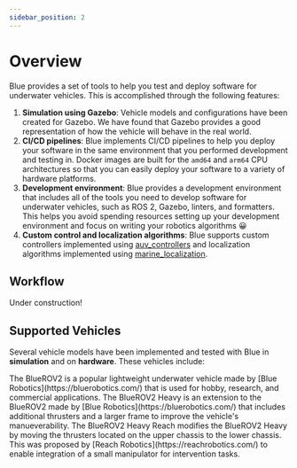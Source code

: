 ```yaml
---
sidebar_position: 2
---
```



# Overview

Blue provides a set of tools to help you test and deploy software for underwater
vehicles. This is accomplished through the following features:

1. **Simulation using Gazebo**: Vehicle models and configurations have been
   created for Gazebo. We have found that Gazebo provides a good representation
   of how the vehicle will behave in the real world.
2. **CI/CD pipelines**: Blue implements CI/CD pipelines to help you deploy your
   software in the same environment that you performed development and testing
   in. Docker images are built for the `amd64` and `arm64` CPU architectures so
   that you can easily deploy your software to a variety of hardware platforms.
3. **Development environment**: Blue provides a development environment that
   includes all of the tools you need to develop software for underwater
   vehicles, such as ROS 2, Gazebo, linters, and formatters. This helps you
   avoid spending resources setting up your development environment and focus on
   writing your robotics algorithms 😀
4. **Custom control and localization algorithms**: Blue supports custom
controllers implemented using [auv_controllers](https://github.com/Robotic-Decision-Making-Lab/auv_controllers)
and localization algorithms implemented using [marine_localization](https://github.com/Robotic-Decision-Making-Lab/marine_localization).

## Workflow

Under construction!

## Supported Vehicles

Several vehicle models have been implemented and tested with Blue in
**simulation** and on **hardware**. These vehicles include:

<div className="vehicles">
   <Vehicle name="BlueROV2">
      The BlueROV2 is a popular lightweight underwater vehicle made by [Blue Robotics](https://bluerobotics.com/)
      that is used for hobby, research, and commercial applications.
   </Vehicle>
   <Vehicle name="BlueROV2 Heavy">
      The BlueROV2 Heavy is an extension to the BlueROV2 made by [Blue Robotics](https://bluerobotics.com/)
      that includes additional thrusters and a larger frame to improve the
      vehicle's manueverability.
   </Vehicle>
   <Vehicle name="BlueROV2 Heavy Reach">
      The BlueROV2 Heavy Reach modifies the BlueROV2 Heavy by moving the
      thrusters located on the upper chassis to the lower chassis. This was
      proposed by [Reach Robotics](https://reachrobotics.com/) to enable
      integration of a small manipulator for intervention tasks.
   </Vehicle>
</div>
